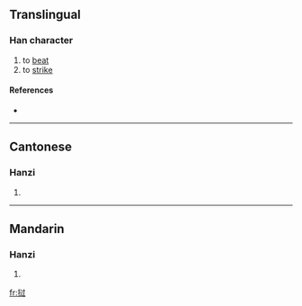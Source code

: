 {{see|撾}}
==Translingual==

===Han character===
{{Han char|rn=64|rad=手|as=06|sn=9|four=|canj=手卜木戈 (QYDI)}}

# to [[beat]]
# to [[strike]]

====References====
* {{Han ref|kx=0434.241|hdz=31867.040|uh=631D|ud=25373}}

----

==Cantonese==

===Hanzi===
{{yue-hanzi|jyut=|y=gwo1, ja1}}

# {{defn|Cantonese}}

----

==Mandarin==

===Hanzi===
{{cmn-hanzi|tra=撾|pin=[[zhuā]] ([[zhua1]])|wg=chua<sup>1</sup>}}

# {{defn|Mandarin}}

[[fr:挝]]